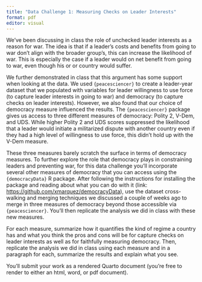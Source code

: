 ```yaml
---
title: "Data Challenge 1: Measuring Checks on Leader Interests"
format: pdf
editor: visual
---
```


We've been discussing in class the role of unchecked leader interests as a reason for war. The idea is that if a leader's costs and benefits from going to war don't align with the broader group's, this can increase the likelihood of war. This is especially the case if a leader would on net benefit from going to war, even though his or or country would suffer.

We further demonstrated in class that this argument has some support when looking at the data. We used `{peacesciencer}` to create a leader-year dataset that we populated with variables for leader willingness to use force (to capture leader interests in going to war) and democracy (to capture checks on leader interests). However, we also found that our choice of democracy measure influenced the results. The `{peacesciencer}` package gives us access to three different measures of democracy: Polity 2, V-Dem, and UDS. While higher Polity 2 and UDS scores suppressed the likelihood that a leader would initiate a militarized dispute with another country even if they had a high level of willingness to use force, this didn't hold up with the V-Dem measure.

These three measures barely scratch the surface in terms of democracy measures. To further explore the role that democracy plays in constraining leaders and preventing war, for this data challenge you'll incorporate several other measures of democracy that you can access using the `{democracyData}` R package. After following the instructions for installing the package and reading about what you can do with it (link: <https://github.com/xmarquez/democracyData>), use the dataset cross-walking and merging techniques we discussed a couple of weeks ago to merge in three measures of democracy beyond those accessible via `{peacesciencer}`. You'll then replicate the analysis we did in class with these new measures.

For each measure, summarize how it quantifies the kind of regime a country has and what you think the pros and cons will be for capture checks on leader interests as well as for faithfully measuring democracy. Then, replicate the analysis we did in class using each measure and in a paragraph for each, summarize the results and explain what you see.

You'll submit your work as a rendered Quarto document (you're free to render to either an html, word, or pdf document).
